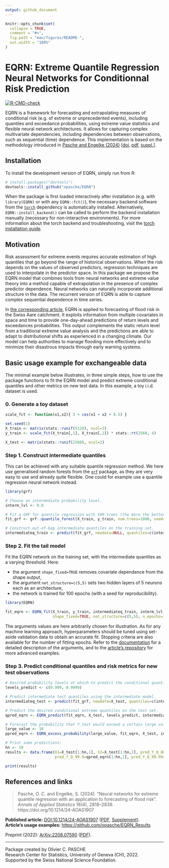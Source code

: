```yaml
---
output: github_document
---
```


<!-- README.md is generated from README.Rmd. Please edit that file -->

```r
knitr::opts_chunk$set(
  collapse = TRUE,
  comment = "#>",
  fig.path = "man/figures/README-",
  out.width = "100%"
)
```

# EQRN: Extreme Quantile Regression Neural Networks for Conditionnal Risk Prediction

<!-- badges: start -->
[![R-CMD-check](https://github.com/opasche/EQRN/actions/workflows/R-CMD-check.yaml/badge.svg)](https://github.com/opasche/EQRN/actions/workflows/R-CMD-check.yaml)
<!-- badges: end -->


EQRN is a framework for forecasting and extrapolating measures of conditional risk (e.g. of extreme or unprecedented events), 
including quantiles and exceedance probabilities, using extreme value statistics and flexible neural network architectures. 
It allows for capturing complex multivariate dependencies, including dependencies between observations, such as sequential (time) dependence.
This implementation is based on the methodology introduced in [Pasche and Engelke (2024)](#references-and-links) 
[[doi](https://doi.org/10.1214/24-AOAS1907), [pdf](https://raw.githubusercontent.com/opasche/EQRN_Results/main/article/24-AOAS1907.pdf), [suppl.](https://raw.githubusercontent.com/opasche/EQRN_Results/main/article/aoas1907suppa.pdf)]. 

## Installation

To install the development version of EQRN, simply run from R:

``` r
# install.packages("devtools")
devtools::install_github("opasche/EQRN")
```

When the package is first loaded interactively after installation (e.g. with `library(EQRN)` or with any `EQRN::fct()`), 
the necessary backend software from the [`torch`](https://torch.mlverse.org/) dependency is automatically installed. 
Alternatively, `EQRN::install_backend()` can be called to perform the backend installation manually (necessary for non-interactive environments). 
For more information about the torch backend and troubleshooting, visit the [torch installation guide](https://torch.mlverse.org/docs/articles/installation.html).


## Motivation

Risk assessment for extreme events requires accurate estimation of high quantiles that go beyond the range of historical observations. When the risk depends on the values of observed predictors, regression techniques are used to interpolate in the predictor space. In this package we propose the EQRN model that combines tools from neural networks and extreme value theory into a method capable of extrapolation in the presence of complex predictor dependence. Neural networks can naturally incorporate additional structure in the data. The recurrent version of EQRN is able to capture complex sequential dependence in time series. 

In [the corresponding article](https://doi.org/10.1214/24-AOAS1907), EQRN is applied to forecasting of flood risk in the Swiss Aare catchment. It exploits information from multiple covariates in space and time to provide one-day-ahead predictions of return levels and exceedances probabilities. This output complements the static return level from a traditional extreme value analysis and the predictions are able to adapt to distributional shifts as experienced in a changing climate. Our model can help authorities to manage flooding more effectively and to minimize their disastrous impacts through early warning systems.


## Basic usage example for exchangeable data


The minimal example below illustrates, in three simple steps, how to use the package functions to fit the EQRN model and predict extreme conditional quantiles and other metrics on new test data. In this example, a toy i.i.d. dataset is used.



### 0. Generate a toy dataset

```r
scale_fct <- function(x1,x2){ 3 + cos(x1 + x2 + 0.5) }

set.seed(1)
X_train <- matrix(stats::runif(5120), ncol=2)
y_train <- scale_fct(X_train[,1], X_train[,2]) * stats::rt(2560, 4)

X_test <- matrix(stats::runif(2560), ncol=2)
```


### Step 1. Construct intermediate quantiles

This can be achieved with any suitable quantile regression method. We here use generalised random forests from the [`grf`](https://grf-labs.github.io/grf/) package, as they are very easy to use and already quite flexible. One could for example use a quantile regression neural network instead.

```r
library(grf)

# Choose an intermediate probability level.
interm_lvl <- 0.8

# Fit a GRF for quantile regression with 500 trees (the more the better) on the training set (with a seed for reproducibility).
fit_grf <- grf::quantile_forest(X_train, y_train, num.trees=1000, seed=21)

# Construct out-of-bag intermediate quantiles on the training set.
intermediateq_train <- predict(fit_grf, newdata=NULL, quantiles=c(interm_lvl))$predictions
```


### Step 2. Fit the tail model


Fit the EQRN network on the training set, with the intermediate quantiles as a varying threshold. Here:

- the argument `shape_fixed=TRUE` removes covariate dependence from the shape output,
- the argument `net_structure=c(5,5)` sets two hidden layers of 5 neurons each as an architecture,
- the network is trained for 100 epochs (with a seed for reproducibility).

```r
library(EQRN)

fit_eqrn <- EQRN_fit(X_train, y_train, intermediateq_train, interm_lvl,
                     shape_fixed=TRUE, net_structure=c(5,5), n_epochs=100, seed=42)
```

The arguments values are here arbitrarily chosen for illustration. 
As for any machine learning approach, hyperparameters should be tuned using set-aside validation data to obtain an accurate fit. 
Stopping criteria are also available for the number of fitting epochs. 
Refer to the [documentation](https://opasche.github.io/EQRN/reference/index.html#fitting-eqrn-tail-neural-networks) for a detailed description of the arguments, and to the [article's repository](https://github.com/opasche/EQRN_Results) for more advanced examples. 


### Step 3. Predict conditional quantiles and risk metrics for new test observations

```r
# Desired probability levels at which to predict the conditional quantiles.
levels_predict <- c(0.999, 0.9999)

# Predict intermediate test quantiles using the intermediate model.
intermediateq_test <- predict(fit_grf, newdata=X_test, quantiles=c(interm_lvl))$predictions

# Predict the desired conditional extreme quantiles on the test set.
qpred_eqrn <- EQRN_predict(fit_eqrn, X_test, levels_predict, intermediateq_test)

# Forecast the probability that Y_test would exceed a certain large value.
large_value <- 10
ppred_eqrn <- EQRN_excess_probability(large_value, fit_eqrn, X_test, intermediateq_test)
```


```r
# Print some predictions:
hn <- 10
results <- data.frame(X1=X_test[1:hn,1], X2=X_test[1:hn,2], pred_Y_Q_80=intermediateq_test[1:hn],
                      pred_Y_Q_99.9=qpred_eqrn[1:hn,1], pred_Y_Q_99.99=qpred_eqrn[1:hn,2], Pr_Y_exceed_10=ppred_eqrn[1:hn])

print(results)
```


## References and links

> Pasche, O. C. and Engelke, S. (2024). "Neural networks for extreme quantile regression with an application to forecasting of flood risk". <i>Annals of Applied Statistics</i> 18(4), 2818–2839. https://doi.org/10.1214/24-AOAS1907 

**Published article:** [DOI:10.1214/24-AOAS1907](https://doi.org/10.1214/24-AOAS1907) ([PDF](https://raw.githubusercontent.com/opasche/EQRN_Results/main/article/24-AOAS1907.pdf), [Supplement](https://raw.githubusercontent.com/opasche/EQRN_Results/main/article/aoas1907suppa.pdf)).  
**Article's usage examples:** <https://github.com/opasche/EQRN_Results>

Preprint (2022): [ArXiv:2208.07590](https://arxiv.org/abs/2208.07590) ([PDF](https://arxiv.org/pdf/2208.07590)).  


____

Package created by Olivier C. PASCHE  
Research Center for Statistics, University of Geneva (CH), 2022.  
Supported by the Swiss National Science Foundation.  

